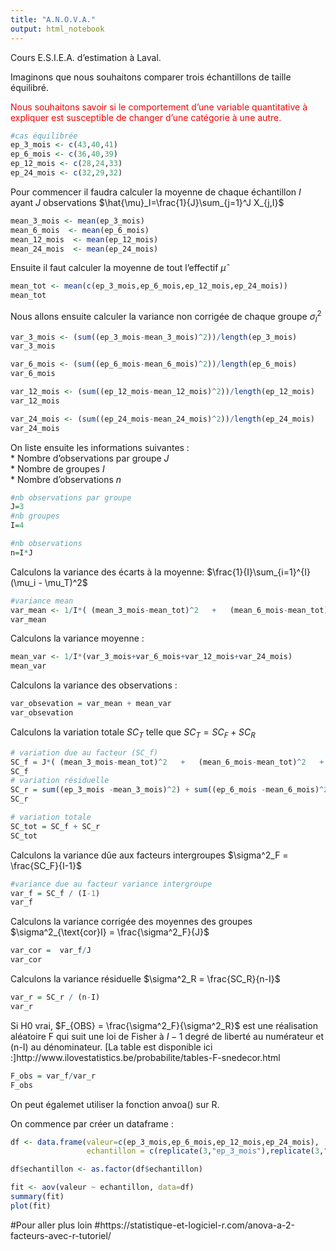 ```yaml
---
title: "A.N.O.V.A."
output: html_notebook
---
```


Cours E.S.I.E.A. d'estimation à Laval. <br/>

Imaginons que nous souhaitons comparer trois échantillons de taille équilibré. <p style="color:red">Nous souhaitons savoir si le comportement d'une variable quantitative à expliquer est susceptible de changer d'une catégorie à une autre.</p>

```r
#cas équilibrée
ep_3_mois <- c(43,40,41)
ep_6_mois <- c(36,40,39)
ep_12_mois <- c(28,24,33)
ep_24_mois <- c(32,29,32)

```

Pour commencer il faudra calculer la moyenne de chaque échantillon $I$ ayant $J$ observations $\hat{\mu}_I=\frac{1}{J}\sum_{j=1}^J X_{j,I}$
```r
mean_3_mois <- mean(ep_3_mois)
mean_6_mois  <- mean(ep_6_mois)
mean_12_mois  <- mean(ep_12_mois)
mean_24_mois  <- mean(ep_24_mois)
```

Ensuite il faut calculer la moyenne de tout l'effectif $\hat{\mu}$

```r
mean_tot <- mean(c(ep_3_mois,ep_6_mois,ep_12_mois,ep_24_mois))
mean_tot

```

Nous allons ensuite calculer la variance non corrigée de chaque groupe $\sigma^2_I$
```r
var_3_mois <- (sum((ep_3_mois-mean_3_mois)^2))/length(ep_3_mois)
var_3_mois

var_6_mois <- (sum((ep_6_mois-mean_6_mois)^2))/length(ep_6_mois)
var_6_mois

var_12_mois <- (sum((ep_12_mois-mean_12_mois)^2))/length(ep_12_mois)
var_12_mois

var_24_mois <- (sum((ep_24_mois-mean_24_mois)^2))/length(ep_24_mois)
var_24_mois
```

On liste ensuite les informations suivantes  : <br/>
* Nombre d'observations par groupe $J$ <br/>
* Nombre de groupes $I$ <br/>
* Nombre d'observations $n$ <br/>
```r
#nb observations par groupe 
J=3
#nb groupes
I=4

#nb observations
n=I*J
```


Calculons la variance des écarts à la moyenne: $\frac{1}{I}\sum_{i=1}^{I}(\mu_i - \mu_T)^2$


```r
#variance mean
var_mean <- 1/I*( (mean_3_mois-mean_tot)^2   +   (mean_6_mois-mean_tot)^2   + (mean_12_mois-mean_tot)^2  +  (mean_24_mois-mean_tot)^2    )
var_mean
```

Calculons la variance moyenne : 

```r
mean_var <- 1/I*(var_3_mois+var_6_mois+var_12_mois+var_24_mois)
mean_var
```

Calculons la variance des observations :

```r
var_obsevation = var_mean + mean_var
var_obsevation
```


Calculons la variation totale $SC_T$ telle que $SC_T = SC_F + SC_R$ 

```r
# variation due au facteur (SC_f) 
SC_f = J*( (mean_3_mois-mean_tot)^2   +   (mean_6_mois-mean_tot)^2   + (mean_12_mois-mean_tot)^2  +  (mean_24_mois-mean_tot)^2    )
SC_f 
# variation résiduelle
SC_r = sum((ep_3_mois -mean_3_mois)^2) + sum((ep_6_mois -mean_6_mois)^2) + sum((ep_12_mois -mean_12_mois)^2) + sum((ep_24_mois -mean_24_mois)^2)
SC_r

# variation totale
SC_tot = SC_f + SC_r
SC_tot
```


Calculons la variance dûe aux facteurs intergroupes   $\sigma^2_F = \frac{SC_F}{I-1}$

```r
#variance due au facteur variance intergroupe 
var_f = SC_f / (I-1)
var_f
```


Calculons la variance corrigée des moyennes des groupes $\sigma^2_{\text{cor}I} = \frac{\sigma^2_F}{J}$

```r

var_cor =  var_f/J 
var_cor
```

Calculons la variance résiduelle  $\sigma^2_R = \frac{SC_R}{n-I}$

```r
var_r = SC_r / (n-I)
var_r
```

Si H0 vrai, $F_{OBS} = \frac{\sigma^2_F}{\sigma^2_R}$ est une réalisation aléatoire F qui suit une loi de Fisher à $I-1$ degré de liberté au numérateur et (n-I) au dénominateur. 
[La table est disponible ici :]http://www.ilovestatistics.be/probabilite/tables-F-snedecor.html

```r
F_obs = var_f/var_r
F_obs
```

On peut égalemet utiliser la fonction anvoa() sur R. 

On commence par créer un dataframe :
```r
df <- data.frame(valeur=c(ep_3_mois,ep_6_mois,ep_12_mois,ep_24_mois),
                 echantillon = c(replicate(3,"ep_3_mois"),replicate(3,"ep_6_mois"),replicate(3,"ep_12_mois"),replicate(3,"ep_24_mois")))

df$echantillon <- as.factor(df$echantillon)
```

```r
fit <- aov(valeur ~ echantillon, data=df) 
summary(fit)
plot(fit)
```




#Pour aller plus loin
#https://statistique-et-logiciel-r.com/anova-a-2-facteurs-avec-r-tutoriel/



